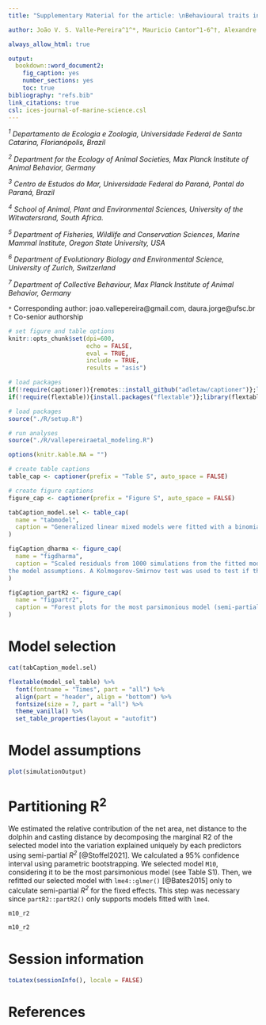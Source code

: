 ```yaml
---
title: "Supplementary Material for the article: \nBehavioural traits influence foraging success of artisanal net-casting fishers who interact with wild dolphins "

author: João V. S. Valle-Pereira^1^*, Mauricio Cantor^1-6^†, Alexandre M.S. Machado^1,7^, Damien R. Farine^6-7^, Fábio G. Daura-Jorge^1^†*  

always_allow_html: true

output:
  bookdown::word_document2:
    fig_caption: yes
    number_sections: yes
    toc: true
bibliography: "refs.bib"
link_citations: true
csl: ices-journal-of-marine-science.csl
---
```


*^1^ Departamento de Ecologia e Zoologia, Universidade Federal de Santa Catarina, Florianópolis, Brazil*

*^2^ Department for the Ecology of Animal Societies, Max Planck Institute of Animal Behavior, Germany*

*^3^ Centro de Estudos do Mar, Universidade Federal do Paraná, Pontal do Paraná, Brazil*

*^4^ School of Animal, Plant and Environmental Sciences, University of the Witwatersrand, South Africa.*

*^5^ Department of Fisheries, Wildlife and Conservation Sciences, Marine Mammal Institute, Oregon State University, USA*

*^6^ Department of Evolutionary Biology and Environmental Science, University of Zurich, Switzerland*

*^7^ Department of Collective Behaviour, Max Planck Institute of Animal Behavior, Germany*


`*` Corresponding author: joao.vallepereira@gmail.com, daura.jorge@ufsc.br
`†` Co-senior authorship

```r
# set figure and table options
knitr::opts_chunk$set(dpi=600,
                      echo = FALSE,
                      eval = TRUE,
                      include = TRUE,
                      results = "asis")

# load packages
if(!require(captioner)){remotes::install_github("adletaw/captioner")};library(captioner)
if(!require(flextable)){install.packages("flextable")};library(flextable)

# load packages
source("./R/setup.R")

# run analyses
source("./R/vallepereiraetal_modeling.R")

options(knitr.kable.NA = "")
```

```r
# create table captions 
table_cap <- captioner(prefix = "Table S", auto_space = FALSE)

# create figure captions
figure_cap <- captioner(prefix = "Figure S", auto_space = FALSE)

tabCaption_model.sel <- table_cap(
  name = "tabmodel",
  caption = "Generalized linear mixed models were fitted with a binomial error structure and logit link function to assess the influence of environmental conditions and fishers performance on the fishing outcomes. Candidate models are ranked by the Akaike Information Criteria corrected for small samples (AICc). The $\\Delta$AICc is calculated to each model relative to the model with the smallest AIC, considered to be most parsimonious model. AICc weight shows the probability of the model to fit the data given all candidate models. Values were rounded to three digits."
)

figCaption_dharma <- figure_cap(
  name = "figdharma",
  caption = "Scaled residuals from 1000 simulations from the fitted model were used to validate
the model assumptions. A Kolmogorov-Smirnov test was used to test if the observed and expected residual distributions deviate significantly."
)

figCaption_partR2 <- figure_cap(
  name = "figpartr2",
  caption = "Forest plots for the most parsimonious model (semi-partial *R^2^* = 0.117, 95% CI = 0.0580-0.240]) decomposing the contribuiton of net area (semi-partial *R^2^* = 0.0266, 95% CI = 0-0.158]), net distance to the dolphin (semi-partial *R^2^* = 0.0884, 95% CI = 0.0274-0.216]) and casting distance (semi-partial *R^2^* = 0.0220, 95% CI = 0-0.153]) in fishing outcomes."
)


```


\newpage

# Model selection

```r
cat(tabCaption_model.sel)

flextable(model_sel_table) %>% 
  font(fontname = "Times", part = "all") %>% 
  align(part = "header", align = "bottom") %>% 
  fontsize(size = 7, part = "all") %>% 
  theme_vanilla() %>% 
  set_table_properties(layout = "autofit") 
```


# Model assumptions 

```r
plot(simulationOutput)
```

\newpage

# Partitioning R^2^

We estimated the relative contribution of the net area, net distance to the dolphin and casting distance by decomposing the marginal R2 of the selected model into the variation explained uniquely by each predictors using semi-partial *R^2^* [@Stoffel2021]. We calculated a 95% confidence interval using parametric bootstrapping. We selected model `M10`, considering it to be the most parsimonious model (see Table S1). Then, we refitted our selected model with `lme4::glmer()` [@Bates2015] only to calculate semi-partial *R^2^* for the fixed effects. This step was necessary since `partR2::partR2()` only supports models fitted with `lme4`.      

```r
m10_r2
```

```r
m10_r2
```

\newpage

# Session information
```r
toLatex(sessionInfo(), locale = FALSE)
```


# References
